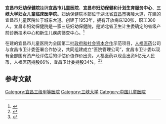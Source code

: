 {{Infobox hospital
<!-- 指引：任何未知項目應留空待其他用戶協助編輯。 -->
<!-- 以下大多數項目均為選擇性，可選擇不作任何資料輸入，但當將此模板複製至另一條目時，請將所有項目全數轉移。 -->
<!-- 完整的模板項目，請見：http://zh.wikipedia.org/wiki/Template:Infobox_hospital -->
| name        = 宜昌市妇幼保健院<!-- 在此填寫醫院名稱。 -->
| org/group   = 宜昌市儿童医院<br>宜昌市妇幼保健和计划生育服务中心<br>三峡大学妇女儿童临床医学院<!-- 在此填寫管理或營運此醫院的機構或團體名稱。 -->
| image       = <!-- 醫院的照片（建議為總大樓或正門，建議使用自由版權圖像）。 -->
| alt         = <!-- 此項目為選擇性。在此鍵入圖片的替代文字。 -->
| image_size  = <!-- 此項目為選擇性，用以限制圖片的大小（預設值為 225）。 --> 
| caption     = <!-- 此項目為選擇性.請在此加入對以上圖片的描述。 -->
| map_type    = <!-- 請按照“模板：位置圖”的格式使用（需為{{{1}}}參數定下數值）。若要使用此功能，必須提供相關的經、緯度。 -->
| relief      = <!-- 任何非留空的參數數值（如：填上了“是”、“1”等）均會使模板顯示地形圖圖像（若有提供）。 -->
| map_size    = <!-- 在此填寫位置圖的闊度像素（不要加上“px”作後綴）；默認值為225。-->
| map_alt     = <!-- 在此填寫位置圖的替代文字（見 維基百科:圖像的替代文字 頁面作詳細使用認知）。 -->
| map_caption = <!-- 此項目為選擇性。在此簡單地描述上面顯示的位置圖（如：“此位置圖顯示了國家及地區。”）。-->
| latitude    = <!-- 與位置圖（即上面的“map_type =”項目）一起使用。作為模板所顯示的緯度。 -->
| longitude   = <!-- 與位置圖（即上面的“map_type =”項目）一起使用。作為模板所顯示的經度。 -->
| Coordinates = {{coord|30.694524|111.306012}}<!-- 在此填寫醫院位置的座標。 -->
| logo        = <!-- 在此加入醫院的院徽。 -->
| logo_size   = <!-- 此項目為選擇性，用以限制院徽的大小。 -->
| location    = 伍家岗区<!-- 在此填寫醫院所在的小區域。 -->
| region      = 宜昌市<!-- 在此填寫醫院所在的大區域。 -->
| state       = 湖北省<!-- 在此填寫醫院所在的省/州分。 -->
| country     = CN<!-- 在此填寫醫院所在的國家。 -->
| address     = 夷陵大道148号<!-- 在此填寫醫院總部大樓的地址。 -->
| healthcare  = <!-- UK:NHS. AU/CA: Medicare. ELSE freetext, e.g. Private -->
| funding     = 公立<!-- 在此填寫營運模式（非牟利、牟利、政府、公立等）。 -->
| type        = 专科<!-- 在此填寫醫院类型。 -->
| speciality  = 妇女儿童医疗<!-- 只當此醫院為專科醫院時使用。-->
| standards   = 三级妇幼保健院<!-- 在此填寫此醫院在國家統一標準衡量上的水平（若不適用則可留空）。 -->
| emergency   = <!-- 在此填寫醫院所屬的創傷醫療中心級別（有關資訊請見：https://en.wikipedia.org/wiki/Trauma_center） -->
| helipad     = <!-- 在此填寫醫院的直昇機坪代碼（可使用機場代碼）。只在有確實參考支持的情況下使用。 -->
| affiliation = [[三峡大学|三峡大学]]<!-- 在此填寫醫院所屬的大學或醫學院。 -->
| patron      = <!-- 鍵入任何支持醫院營運的重要贊助人，若沒有則輸入“無”。 -->
| network     = <!-- 在此鍵入醫院的網絡。 -->
| beds        = 120<!-- 在此填寫醫院目前所擁有的床位。 -->
| founded     = 1953年<!-- 在此填寫醫院的成立日期。 -->
| closed      = <!-- 此項目為選擇性。在此填入醫院停辦的日期。 -->
| demolished  = <!-- 此項目為選擇性。在此填入醫院被拆卸的日期。 -->
| website     = [http://www.ycfb.cn/]<!-- 在此填寫醫院的官方網址。 -->
| other_links = <!-- 鍵入其他相關網址作額外的外部參考鏈接。 -->
}}

'''宜昌市妇幼保健院'''挂牌'''宜昌市儿童医院'''、'''宜昌市妇幼保健和计划生育服务中心'''、'''三峡大学妇女儿童临床医学院'''。妇幼保健院本部位于湖北省[[宜昌市|宜昌市]]夷陵大道，在建的宜昌市儿童医院位于城东大道。创建于1953年，拥有开放病床120张，职工380人。宜昌市妇幼保健院是一家三级妇幼保健院，是湖北省卫生计生委确定的省级产前诊断技术中心和新生儿疾病筛查中心。<ref>{{cite web|title=医院简介|url=http://www.ycfb.cn/comcontent_detail/&i=26&comContentId=26.html|publisher=宜昌市妇幼保健院|accessdate=2016-07-31|archive-url=https://web.archive.org/web/20160612213742/http://www.ycfb.cn/comcontent_detail/%26i%3D26%26comContentId%3D26.html|archive-date=2016-06-12|dead-url=yes}}</ref>

在建的宜昌市儿童医院为全国第二批[[政府和社会资本合作|政府和社会资本合作]]示范项目，[[人福医药|人福医药]]公司与宜昌市卫计委签署合作协议，共同组建成立“医院管理公司”，宜昌市卫计委以现有全部国有资产经评估后的评估价值作价出资，人福医药以现金出资5亿元人民币，人福医药持股66%，宜昌卫计委持股34%。<ref>{{cite news|author1=唐宜贵|author2=雷闯|title=人福拟重组宜昌市儿童医院|url=http://news.xinhuanet.com/local/2015-10/20/c_128338807.htm|accessdate=2016-07-31|6=|date=2015年10月20日agency=湖北日报|publisher=新华网|archive-date=2017-01-11|archive-url=https://web.archive.org/web/20170111182848/http://news.xinhuanet.com/local/2015-10/20/c_128338807.htm|dead-url=no}}</ref><ref>{{cite news|title=人福医药拟投5亿重组宜昌市儿童医院|url=http://news.ifeng.com/a/20151019/45594464_0.shtml|accessdate=2016-07-31|agency=广州日报|publisher=凤凰网|date=2015年10月19日|archive-date=2016-08-16|archive-url=https://web.archive.org/web/20160816164550/http://news.ifeng.com/a/20151019/45594464_0.shtml|dead-url=no}}</ref>

==参考文献==
{{reflist}}

[[Category:宜昌三级甲等医院|Category:宜昌三级甲等医院]]
[[Category:三峡大学|Category:三峡大学]]
[[Category:中国儿童医院|Category:中国儿童医院]]